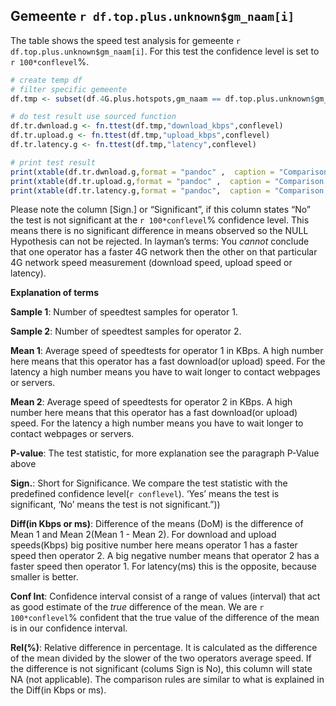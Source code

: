 \newpage

Gemeente `r df.top.plus.unknown$gm_naam[i]`
-----------------
The table shows the speed test analysis for gemeente `r df.top.plus.unknown$gm_naam[i]`. For this test the confidence level is set to `r 100*conflevel`%.

``` r

# create temp df
# filter specific gemeente
df.tmp <- subset(df.4G.plus.hotspots,gm_naam == df.top.plus.unknown$gm_naam[i])

# do test result use sourced function
df.tr.dwnload.g <- fn.ttest(df.tmp,"download_kbps",conflevel)
df.tr.upload.g <- fn.ttest(df.tmp,"upload_kbps",conflevel)
df.tr.latency.g <- fn.ttest(df.tmp,"latency",conflevel)

# print test result 
print(xtable(df.tr.dwnload.g,format = "pandoc" ,  caption = "Comparison of means for metric: Download (Kbps)",row.names=FALSE, booktabs=TRUE), size="\\footnotesize",include.rownames=FALSE,comment=FALSE)
print(xtable(df.tr.upload.g,format = "pandoc" ,  caption = "Comparison of means for metric: Upload (Kbps)",row.names=FALSE), size="\\footnotesize",include.rownames=FALSE,comment=FALSE)
print(xtable(df.tr.latency.g,format = "pandoc",  caption = "Comparison of means for metric: Latency (ms)",row.names=FALSE), size="\\footnotesize",include.rownames=FALSE,comment=FALSE)

```



Please note the column [Sign.] or "Significant", if this column states "No" the test is not significant at the `r 100*conflevel`% confidence level. This means there is no significant difference in means observed so the NULL Hypothesis can not be rejected. In layman's terms: You *cannot* conclude that one operator has a faster 4G network then the other on that particular 4G network speed measurement (download speed,  upload speed or latency).

**Explanation of terms**

\footnotesize

**Sample 1**: Number of speedtest samples for operator 1.

**Sample 2**: Number of speedtest samples for operator 2.

**Mean 1**: Average speed of speedtests for operator 1 in KBps. A high number here means that this operator has a fast download(or upload) speed. For the latency a high number means you have to wait longer to contact webpages or servers.

**Mean 2**: Average speed of speedtests for operator 2 in KBps. A high number here means that this operator has a fast download(or upload) speed. For the latency a high number means you have to wait longer to contact webpages or servers.

**P-value**: The test statistic, for more explanation see the paragraph P-Value above

**Sign.**: Short for Significance. We compare the test statistic with the predefined confidence level(`r conflevel`). 'Yes' means the test is significant, 'No' means the test is not significant."))

**Diff(in Kbps or ms)**: Difference of the means (DoM) is the difference of Mean 1 and Mean 2(Mean 1 - Mean 2). For download and upload speeds(Kbps) big positive number here means operator 1 has a faster speed then operator 2. A big negative number means that operator 2 has a faster speed then operator 1. For latency(ms) this is the opposite, because smaller is better.

**Conf Int**: Confidence interval consist of a range of values (interval) that act as good estimate of the *true* difference of the mean. We are `r 100*conflevel`% confident that the true value of the difference of the mean is in our confidence interval.

**Rel(%)**: Relative difference in percentage. It is calculated as the difference of the mean divided by the slower of the two operators average speed. If the difference is not significant (colums Sign is No), this column will state NA (not applicable). The comparison rules are similar to what is explained in the Diff(in Kbps or ms). 

\normalsize